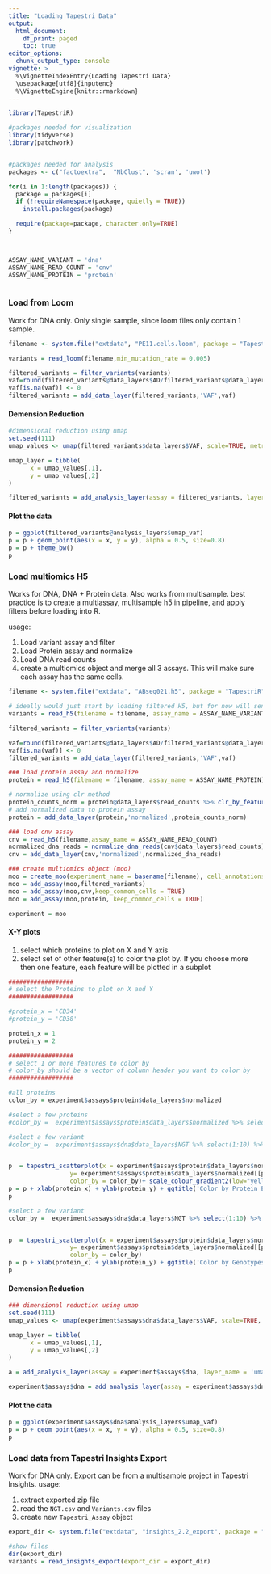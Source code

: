 ```yaml
---
title: "Loading Tapestri Data"
output:
  html_document:
    df_print: paged
    toc: true
editor_options: 
  chunk_output_type: console
vignette: >
  %\VignetteIndexEntry{Loading Tapestri Data}
  \usepackage[utf8]{inputenc}
  %\VignetteEngine{knitr::rmarkdown}
---
```



```r

library(TapestriR)

#packages needed for visualization 
library(tidyverse)
library(patchwork)


#packages needed for analysis
packages <- c("factoextra",  "NbClust", 'scran', 'uwot')

for(i in 1:length(packages)) {
  package = packages[i]
  if (!requireNamespace(package, quietly = TRUE))
    install.packages(package)

  require(package=package, character.only=TRUE)
}



ASSAY_NAME_VARIANT = 'dna'
ASSAY_NAME_READ_COUNT = 'cnv'
ASSAY_NAME_PROTEIN = 'protein'



```


### Load from Loom

Work for DNA only. Only single sample, since loom files only contain 1 sample.  

```r

filename <- system.file("extdata", "PE11.cells.loom", package = "TapestriR")

variants = read_loom(filename,min_mutation_rate = 0.005)

filtered_variants = filter_variants(variants)
vaf=round(filtered_variants@data_layers$AD/filtered_variants@data_layers$DP, 3)
vaf[is.na(vaf)] <- 0
filtered_variants = add_data_layer(filtered_variants,'VAF',vaf)


```

#### Demension Reduction

```r

#dimensional reduction using umap
set.seed(111)
umap_values <- umap(filtered_variants$data_layers$VAF, scale=TRUE, metric="manhattan", init="laplacian", pca=20) 

umap_layer = tibble(    
      x = umap_values[,1],
      y = umap_values[,2]
)

filtered_variants = add_analysis_layer(assay = filtered_variants, layer_name = 'umap_vaf',data = umap_layer)


```

#### Plot the data

```r

p = ggplot(filtered_variants@analysis_layers$umap_vaf)
p = p + geom_point(aes(x = x, y = y), alpha = 0.5, size=0.8)
p = p + theme_bw()
p

```


### Load multiomics H5

Works for DNA, DNA + Protein data. Also works from multisample. best practice is to create a multiassay, multisample h5 in pipeline, and apply filters before loading into R. 

usage:

1) Load variant assay and filter 
2) Load Protein assay and normalize
3) Load DNA read counts
4) create a multiomics object and merge all 3 assays. This will make sure each assay has the same cells. 


```r


filename <- system.file("extdata", "ABseq021.h5", package = "TapestriR")

# ideally would just start by loading filtered H5, but for now will send filtering list to function to mimic
variants = read_h5(filename = filename, assay_name = ASSAY_NAME_VARIANT, min_mutation_rate = 0.005)

filtered_variants = filter_variants(variants)

vaf=round(filtered_variants@data_layers$AD/filtered_variants@data_layers$DP, 3)
vaf[is.na(vaf)] <- 0
filtered_variants = add_data_layer(filtered_variants,'VAF',vaf)

### load protein assay and normalize
protein = read_h5(filename = filename, assay_name = ASSAY_NAME_PROTEIN)

# normalize using clr method
protein_counts_norm = protein@data_layers$read_counts %>% clr_by_feature() %>% as_tibble(rownames = NA)
# add normalized data to protein assay
protein = add_data_layer(protein,'normalized',protein_counts_norm)

### load cnv assay 
cnv = read_h5(filename,assay_name = ASSAY_NAME_READ_COUNT)
normalized_dna_reads = normalize_dna_reads(cnv$data_layers$read_counts)
cnv = add_data_layer(cnv,'normalized',normalized_dna_reads)

### create multiomics object (moo)
moo = create_moo(experiment_name = basename(filename), cell_annotations = filtered_variants@cell_annotations)
moo = add_assay(moo,filtered_variants)
moo = add_assay(moo,cnv,keep_common_cells = TRUE)
moo = add_assay(moo,protein, keep_common_cells = TRUE)

experiment = moo
```

#### X-Y plots

1) select which proteins to plot on X and Y axis
2) select set of other feature(s) to color the plot by. If you choose more then one feature, each feature will be plotted in a subplot

```r


##################
# select the Proteins to plot on X and Y
##################

#protein_x = 'CD34'
#protein_y = 'CD38'

protein_x = 1
protein_y = 2

##################
# select 1 or more features to color by
# color_by should be a vector of column header you want to color by
##################

#all proteins
color_by = experiment$assays$protein$data_layers$normalized

#select a few proteins
#color_by =  experiment$assays$protein$data_layers$normalized %>% select('CD110','CD117')

#select a few variant
#color_by =  experiment$assays$dna$data_layers$NGT %>% select(1:10) %>% mutate_all(as_factor) %>% mutate_all(recode_genotypes)


p  = tapestri_scatterplot(x = experiment$assays$protein$data_layers$normalized[[protein_x]], 
                 y= experiment$assays$protein$data_layers$normalized[[protein_y]], 
                 color_by = color_by)+ scale_colour_gradient2(low="yellow", mid='grey', high="darkred") 
p = p + xlab(protein_x) + ylab(protein_y) + ggtitle('Color by Protein Expression')
p

#select a few variant
color_by =  experiment$assays$dna$data_layers$NGT %>% select(1:10) %>% mutate_all(as_factor) %>% mutate_all(recode_genotypes)


p  = tapestri_scatterplot(x = experiment$assays$protein$data_layers$normalized[[protein_x]], 
                 y= experiment$assays$protein$data_layers$normalized[[protein_y]], 
                 color_by = color_by)
p = p + xlab(protein_x) + ylab(protein_y) + ggtitle('Color by Genotypes')
p

```

#### Demension Reduction

```r

### dimensional reduction using umap
set.seed(111)
umap_values <- umap(experiment$assays$dna$data_layers$VAF, scale=TRUE, metric="manhattan", init="laplacian", pca=20) 

umap_layer = tibble(    
      x = umap_values[,1],
      y = umap_values[,2]
)

a = add_analysis_layer(assay = experiment$assays$dna, layer_name = 'umap_vaf', umap_layer)

experiment$assays$dna = add_analysis_layer(assay = experiment$assays$dna, layer_name = 'umap_vaf', umap_layer)

```


#### Plot the data

```r

p = ggplot(experiment$assays$dna$analysis_layers$umap_vaf)
p = p + geom_point(aes(x = x, y = y), alpha = 0.5, size=0.8)
p

```


### Load data from Tapestri Insights Export

Work for DNA only. Export can be from a multisample project in Tapestri Insights. 
usage:

1) extract exported zip file
2) read the `NGT.csv` and `Variants.csv` files
3) create new `Tapestri_Assay` object

```r

export_dir <- system.file("extdata", "insights_2.2_export", package = "TapestriR")

#show files
dir(export_dir)
variants = read_insights_export(export_dir = export_dir)


```

